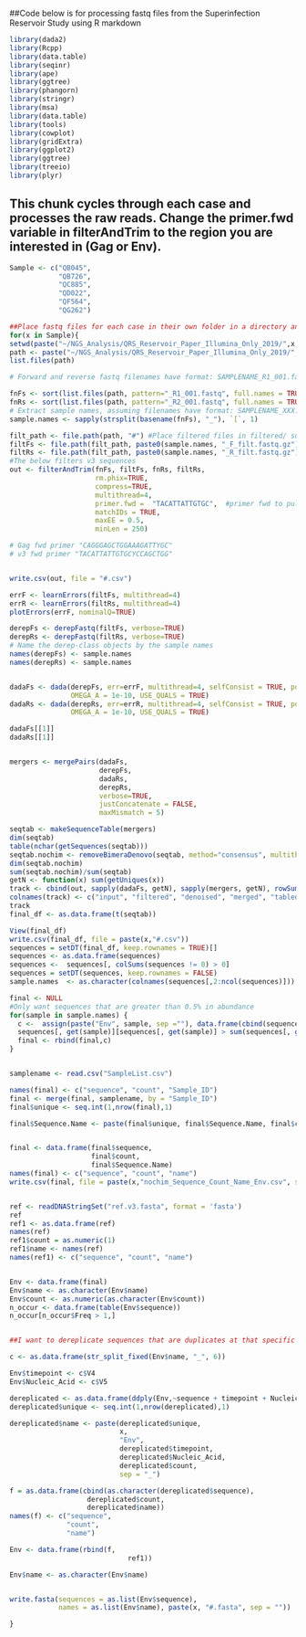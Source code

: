 ##Code below is for processing fastq files from the Superinfection Reservoir Study using R markdown

```r
library(dada2)
library(Rcpp)
library(data.table)
library(seqinr)
library(ape)
library(ggtree)
library(phangorn)
library(stringr)
library(msa)
library(data.table)
library(tools)
library(cowplot)
library(gridExtra)
library(ggplot2)
library(ggtree)
library(treeio)
library(plyr)
```

## This chunk cycles through each case and processes the raw reads. Change the primer.fwd variable in filterAndTrim to the region you are interested in (Gag or Env).
```r
Sample <- c("QB045",
            "QB726",
            "QC885",
            "QD022",
            "QF564",
            "QG262")

##Place fastq files for each case in their own folder in a directory and name the folders according to the sample.  Change the code to reflect the location you have placed the folders.  
for(x in Sample){
setwd(paste("~/NGS_Analysis/QRS_Reservoir_Paper_Illumina_Only_2019/",x, sep =""))
path <- paste("~/NGS_Analysis/QRS_Reservoir_Paper_Illumina_Only_2019/", x, sep = "") 
list.files(path)

# Forward and reverse fastq filenames have format: SAMPLENAME_R1_001.fastq and SAMPLENAME_R2_001.fastq

fnFs <- sort(list.files(path, pattern="_R1_001.fastq", full.names = TRUE))
fnRs <- sort(list.files(path, pattern="_R2_001.fastq", full.names = TRUE))
# Extract sample names, assuming filenames have format: SAMPLENAME_XXX.fastq
sample.names <- sapply(strsplit(basename(fnFs), "_"), `[`, 1)

filt_path <- file.path(path, "#") #Place filtered files in filtered/ subdirectory
filtFs <- file.path(filt_path, paste0(sample.names, "_F_filt.fastq.gz"))
filtRs <- file.path(filt_path, paste0(sample.names, "_R_filt.fastq.gz"))
#The below filters v3 sequences
out <- filterAndTrim(fnFs, filtFs, fnRs, filtRs,
                     rm.phix=TRUE,
                     compress=TRUE,
                     multithread=4,
                     primer.fwd =  "TACATTATTGTGC",  #primer fwd to pull out only sequences of region
                     matchIDs = TRUE,
                     maxEE = 0.5,
                     minLen = 250)

# Gag fwd primer "CAGGGAGCTGGAAAGATTYGC"
# v3 fwd primer "TACATTATTGTGCYCCAGCTGG"


write.csv(out, file = "#.csv")

errF <- learnErrors(filtFs, multithread=4)
errR <- learnErrors(filtRs, multithread=4)
plotErrors(errF, nominalQ=TRUE)

derepFs <- derepFastq(filtFs, verbose=TRUE)
derepRs <- derepFastq(filtRs, verbose=TRUE)
# Name the derep-class objects by the sample names
names(derepFs) <- sample.names
names(derepRs) <- sample.names


dadaFs <- dada(derepFs, err=errF, multithread=4, selfConsist = TRUE, pool = TRUE, OMEGA_C = 0,
               OMEGA_A = 1e-10, USE_QUALS = TRUE)
dadaRs <- dada(derepRs, err=errR, multithread=4, selfConsist = TRUE, pool = TRUE, OMEGA_C = 0,
               OMEGA_A = 1e-10, USE_QUALS = TRUE)

dadaFs[[1]]
dadaRs[[1]]


mergers <- mergePairs(dadaFs,
                      derepFs,
                      dadaRs,
                      derepRs,
                      verbose=TRUE,
                      justConcatenate = FALSE,
                      maxMismatch = 5) 

seqtab <- makeSequenceTable(mergers)
dim(seqtab)
table(nchar(getSequences(seqtab)))
seqtab.nochim <- removeBimeraDenovo(seqtab, method="consensus", multithread=TRUE, verbose=TRUE)
dim(seqtab.nochim)
sum(seqtab.nochim)/sum(seqtab)
getN <- function(x) sum(getUniques(x))
track <- cbind(out, sapply(dadaFs, getN), sapply(mergers, getN), rowSums(seqtab), rowSums(seqtab.nochim))
colnames(track) <- c("input", "filtered", "denoised", "merged", "tabled", "nonchim")
track
final_df <- as.data.frame(t(seqtab))

View(final_df)
write.csv(final_df, file = paste(x,"#.csv"))
sequences = setDT(final_df, keep.rownames = TRUE)[]
sequences <- as.data.frame(sequences)
sequences <-  sequences[, colSums(sequences != 0) > 0]
sequences = setDT(sequences, keep.rownames = FALSE)
sample.names  <- as.character(colnames(sequences[,2:ncol(sequences)]))

final <- NULL
#Only want sequences that are greater than 0.5% in abundance
for(sample in sample.names) {
  c <-  assign(paste("Env", sample, sep =""), data.frame(cbind(sequences$rn[sequences[, get(sample)] > sum(sequences[, get(sample)])*0.005],
  sequences[, get(sample)][sequences[, get(sample)] > sum(sequences[, get(sample)])*0.005], sample)))
  final <- rbind(final,c)
}


samplename <- read.csv("SampleList.csv")

names(final) <- c("sequence", "count", "Sample_ID")
final <- merge(final, samplename, by = "Sample_ID")
final$unique <- seq.int(1,nrow(final),1)

final$Sequence.Name <- paste(final$unique, final$Sequence.Name, final$count, sep = "_")


final <- data.frame(final$sequence,
                    final$count,
                    final$Sequence.Name)
names(final) <- c("sequence", "count", "name")
write.csv(final, file = paste(x,"nochim_Sequence_Count_Name_Env.csv", sep = "_"))


ref <- readDNAStringSet("ref.v3.fasta", format = 'fasta')
ref
ref1 <- as.data.frame(ref)
names(ref)
ref1$count = as.numeric(1)
ref1$name <- names(ref)
names(ref1) <- c("sequence", "count", "name")


Env <- data.frame(final)
Env$name <- as.character(Env$name)
Env$count <- as.numeric(as.character(Env$count))
n_occur <- data.frame(table(Env$sequence))
n_occur[n_occur$Freq > 1,]


##I want to dereplicate sequences that are duplicates at that specific timepoint.

c <- as.data.frame(str_split_fixed(Env$name, "_", 6))

Env$timepoint <- c$V4
Env$Nucleic_Acid <- c$V5

dereplicated <- as.data.frame(ddply(Env,~sequence + timepoint + Nucleic_Acid ,summarise,count=sum(count)))
dereplicated$unique <- seq.int(1,nrow(dereplicated),1)

dereplicated$name <- paste(dereplicated$unique,
                           x,
                           "Env",
                           dereplicated$timepoint,
                           dereplicated$Nucleic_Acid,
                           dereplicated$count,
                           sep = "_")

f = as.data.frame(cbind(as.character(dereplicated$sequence),
                   dereplicated$count,
                   dereplicated$name))
names(f) <- c("sequence",
              "count",
              "name")

Env <- data.frame(rbind(f,
                             ref1))

Env$name <- as.character(Env$name)


write.fasta(sequences = as.list(Env$sequence),
            names = as.list(Env$name), paste(x, "#.fasta", sep = ""))

}

```

